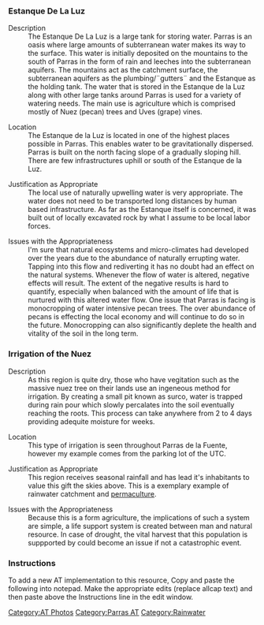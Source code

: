 ===Estanque De La Luz===
;Description
:The Estanque De La Luz is a large tank for storing water.  Parras is an oasis where large amounts of subterranean water makes its way to the surface.  This water is initially deposited on the mountains to the south of Parras in the form of rain and leeches into the subterranean aquifers.  The mountains act as the catchment surface, the subterranean aquifers as the plumbing/¨gutters¨ and the Estanque as the holding tank.  The water that is stored in the Estanque de la Luz along with other large tanks around Parras is used for a variety of watering needs.  The main use is agriculture which is comprised mostly of Nuez (pecan) trees and Uves (grape) vines.

;Location
:The Estanque de la Luz is located in one of the highest places possible in Parras.  This enables water to be gravitationally dispersed.  Parras is built on the north facing slope of a gradually sloping hill.  There are few infrastructures uphill or south of the Estanque de la Luz.

;Justification as Appropriate
:The local use of naturally upwelling water is very appropriate.  The water does not need to be transported long distances by human based infrastructure.  As far as the Estanque itself is concerned, it was built out of locally excavated rock by what I assume to be local labor forces.

;Issues with the Appropriateness
:I'm sure that natural ecosystems and micro-climates had developed over the years due to the abundance of naturally errupting water.  Tapping into this flow and rediverting it has no doubt had an effect on the natural systems. Whenever the flow of water is altered, negative effects will result.  The extent of the negative results is hard to quantify, especially when balanced with the amount of life that is nurtured with this altered water flow.  One issue that Parras is facing is monocropping of water intensive pecan trees.  The over abundance of pecans is effecting the local economy and will continue to do so in the future.  Monocropping can also significantly deplete the health and vitality of the soil in the long term.

{{Gallery
|width=400
|height=300
|lines=0
|Image:Estanque4.jpg|
|Image:Estanque3.jpg|
|Image:Estanque2.jpg|
|Image:Estanque1.jpg|
}}

===Irrigation of the Nuez===
;Description
:As this region is quite dry, those who have vegitation such as the massive nuez tree on their lands use an ingeneous method for irrigation. By creating a small pit known as surco, water is trapped during rain pour which slowly percalates into the soil eventually reaching the roots. This process can take anywhere from 2 to 4 days providing adequite moisture for weeks.      

;Location
:This type of irrigation is seen throughout Parras de la Fuente, however my example comes from the parking lot of the UTC. 

;Justification as Appropriate
:This region receives seasonal rainfall and has lead it's inhabitants to value this gift the skies above. This is a exemplary example of rainwater catchment and [[permaculture]]. 

;Issues with the Appropriateness
:Because this is a form agriculture, the implications of such a system are simple, a life support system is created between man and natural resource. In case of drought, the vital harvest that this population is suppported by could become an issue if not a catastrophic event.  

{{Gallery
|width=400
|height=300
|lines=0
|Image:Image00001.jpg|
}}

===Instructions===
To add a new AT implementation to this resource, Copy and paste the following into notepad. Make the appropriate edits (replace allcap text) and then paste above the Instructions line in the edit window. 
{{Parras AT}}

[[Category:AT Photos]]  
[[Category:Parras AT]]
[[Category:Rainwater]]